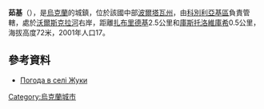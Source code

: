 {{coord|49|17|11|N|34|15|8|E|scale:100000|display=title}}

'''茹基'''（{{lang-uk|Жуки}}），是[[烏克蘭|烏克蘭]]的城鎮，位於該國中部[[波爾塔瓦州|波爾塔瓦州]]，由[[科別利亞基區|科別利亞基區]]負責管轄，處於[[沃爾斯克拉河|沃爾斯克拉河]]右岸，距離[[扎布里德基|扎布里德基]]2.5公里和[[庫斯托洛維庫希|庫斯托洛維庫希]]0.5公里，海拔高度72米，2001年人口17。

==參考資料==
* [http://weather.in.ua/ua/poltavskaja/7916 Погода в селі Жуки] {{Wayback|url=http://weather.in.ua/ua/poltavskaja/7916 |date=20160305072419 }}

{{Ukraine-geo-stub}}
[[Category:烏克蘭城市|Category:烏克蘭城市]]